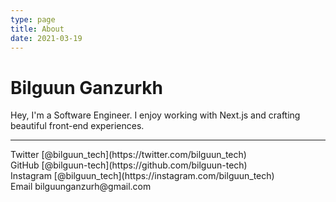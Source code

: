 ```yaml
---
type: page
title: About
date: 2021-03-19
---
```


# Bilguun Ganzurkh

Hey, I'm a Software Engineer. I enjoy working with Next.js and crafting beautiful front-end experiences.

---

<div>
  Twitter [@bilguun_tech](https://twitter.com/bilguun_tech)
  <br />
  GitHub [@bilguun-tech](https://github.com/bilguun-tech)
  <br />
  Instagram [@bilguun_tech](https://instagram.com/bilguun_tech)
  <br />
  Email bilguunganzurh@gmail.com
</div>
